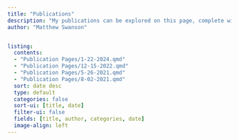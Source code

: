 ---
title: "Publications"
description: "My publications can be explored on this page, complete with a focus on major publication details."
author: "Matthew Swanson"


listing: 
  contents:
  - "Publication Pages/1-22-2024.qmd"
  - "Publication Pages/12-15-2022.qmd"
  - "Publication Pages/5-26-2021.qmd"
  - "Publication Pages/8-02-2021.qmd"
  sort: date desc
  type: default
  categories: false
  sort-ui: [title, date]
  filter-ui: false
  fields: [title, author, categories, date]
  image-align: left
---
